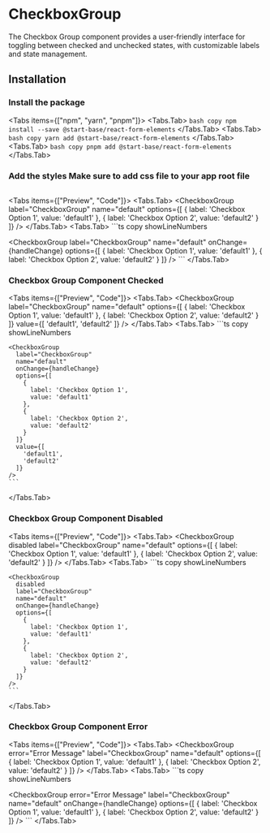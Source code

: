 
# CheckboxGroup

The Checkbox Group component provides a user-friendly interface for toggling between checked and unchecked states, with customizable labels and state management.

<ApiReferenceButton path="form-checkboxGroup--docs" />

## Installation

<Steps>

### Install the package

<Tabs items={["npm", "yarn", "pnpm"]}>
  <Tabs.Tab>
    ``` bash copy npm install --save @start-base/react-form-elements ```
  </Tabs.Tab>
  <Tabs.Tab>
    ``` bash copy yarn add @start-base/react-form-elements ```
  </Tabs.Tab>
  <Tabs.Tab>
    ``` bash copy pnpm add @start-base/react-form-elements ```
  </Tabs.Tab>
</Tabs>
### Add the styles Make sure to add css file to your app root file

```tsx copy
```

</Steps>

<Tabs items={["Preview", "Code"]}>
  <Tabs.Tab>
  <Preview height="200px">
    <FormOnChange>
    <CheckboxGroup
      label="CheckboxGroup"
      name="default"
      options={[
        {
          label: 'Checkbox Option 1',
          value: 'default1'
        },
        {
          label: 'Checkbox Option 2',
          value: 'default2'
        }
      ]}
    />
  </FormOnChange>
  </Preview>
  </Tabs.Tab>
  <Tabs.Tab>
    ```ts copy showLineNumbers

   <CheckboxGroup
      label="CheckboxGroup"
      name="default"
      onChange={handleChange}
      options={[
        {
          label: 'Checkbox Option 1',
          value: 'default1'
        },
        {
          label: 'Checkbox Option 2',
          value: 'default2'
        }
      ]}
    />
    ```
  </Tabs.Tab>
</Tabs>

### Checkbox Group Component Checked

<Tabs items={["Preview", "Code"]}>
  <Tabs.Tab>
  <Preview height="200px">
     <FormOnChange>
    <CheckboxGroup
      label="CheckboxGroup"
      name="default"
      options={[
        {
          label: 'Checkbox Option 1',
          value: 'default1'
        },
        {
          label: 'Checkbox Option 2',
          value: 'default2'
        }
      ]}
      value={[
        'default1',
        'default2'
      ]}
    />
  </FormOnChange>
  </Preview>
  </Tabs.Tab>
  <Tabs.Tab>
    ```ts copy showLineNumbers

    <CheckboxGroup
      label="CheckboxGroup"
      name="default"
      onChange={handleChange}
      options={[
        {
          label: 'Checkbox Option 1',
          value: 'default1'
        },
        {
          label: 'Checkbox Option 2',
          value: 'default2'
        }
      ]}
      value={[
        'default1',
        'default2'
      ]}
    />
    ```

  </Tabs.Tab>
</Tabs>

### Checkbox Group Component Disabled

<Tabs items={["Preview", "Code"]}>
  <Tabs.Tab>
  <Preview height="200px">
    <FormOnChange>
     <CheckboxGroup
      disabled
      label="CheckboxGroup"
      name="default"
      options={[
        {
          label: 'Checkbox Option 1',
          value: 'default1'
        },
        {
          label: 'Checkbox Option 2',
          value: 'default2'
        }
      ]}
    />
  </FormOnChange>
  </Preview>
  </Tabs.Tab>
  <Tabs.Tab>
    ```ts copy showLineNumbers

    <CheckboxGroup
      disabled
      label="CheckboxGroup"
      name="default"
      onChange={handleChange}
      options={[
        {
          label: 'Checkbox Option 1',
          value: 'default1'
        },
        {
          label: 'Checkbox Option 2',
          value: 'default2'
        }
      ]}
    />
    ```

  </Tabs.Tab>
</Tabs>

### Checkbox Group Component Error

<Tabs items={["Preview", "Code"]}>
  <Tabs.Tab>
  <Preview height="200px">
     <FormOnChange>
    <CheckboxGroup
      error="Error Message"
      label="CheckboxGroup"
      name="default"
      options={[
        {
          label: 'Checkbox Option 1',
          value: 'default1'
        },
        {
          label: 'Checkbox Option 2',
          value: 'default2'
        }
      ]}
    />
  </FormOnChange>
  </Preview>
  </Tabs.Tab>
  <Tabs.Tab>
    ```ts copy showLineNumbers

   <CheckboxGroup
      error="Error Message"
      label="CheckboxGroup"
      name="default"
      onChange={handleChange}
      options={[
        {
          label: 'Checkbox Option 1',
          value: 'default1'
        },
        {
          label: 'Checkbox Option 2',
          value: 'default2'
        }
      ]}
    />
    ```
  </Tabs.Tab>
</Tabs>
